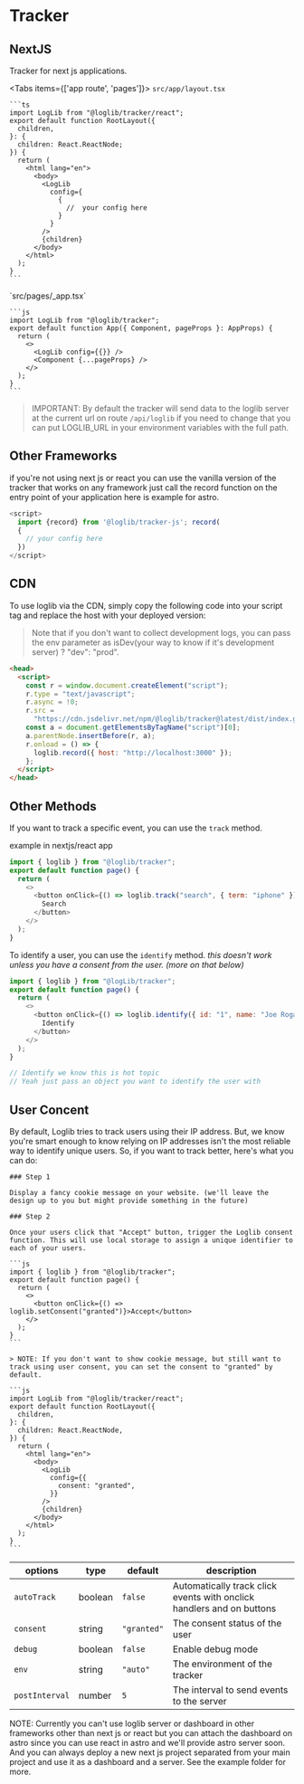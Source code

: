 
# Tracker

## NextJS

Tracker for next js applications.

<Tabs items={['app route', 'pages']}>
  <Tab>
    `src/app/layout.tsx`

    ```ts
    import LogLib from "@loglib/tracker/react";
    export default function RootLayout({
      children,
    }: {
      children: React.ReactNode;
    }) {
      return (
        <html lang="en">
          <body>
            <LogLib
              config={
                {
                  //  your config here
                }
              }
            />
            {children}
          </body>
        </html>
      );
    }
    ```

  </Tab>
  <Tab>
    `src/pages/_app.tsx`

    ```js
    import LogLib from "@loglib/tracker";
    export default function App({ Component, pageProps }: AppProps) {
      return (
        <>
          <LogLib config={{}} />
          <Component {...pageProps} />
        </>
      );
    }
    ```

  </Tab>
</Tabs>

> IMPORTANT: By default the tracker will send data to the loglib server at the current url on route `/api/loglib` if you need to change that you can put LOGLIB_URL in your environment variables with the full path.

## Other Frameworks

if you're not using next js or react you can use the vanilla version of the tracker that works on any framework just call the record function on the entry point of your application here is example for astro.

```js
<script>
  import {record} from '@loglib/tracker-js'; record(
  {
    // your config here
  })
</script>
```

## CDN

To use loglib via the CDN, simply copy the following code into your script tag and replace the host with your deployed version:

> Note that if you don't want to collect development logs, you can pass the env parameter as isDev(your way to know if it's development server) ? "dev": "prod".

```html
<head>
  <script>
    const r = window.document.createElement("script");
    r.type = "text/javascript";
    r.async = !0;
    r.src =
      "https://cdn.jsdelivr.net/npm/@loglib/tracker@latest/dist/index.global.js";
    const a = document.getElementsByTagName("script")[0];
    a.parentNode.insertBefore(r, a);
    r.onload = () => {
      loglib.record({ host: "http://localhost:3000" });
    };
  </script>
</head>
```

## Other Methods

If you want to track a specific event, you can use the `track` method.

example in nextjs/react app

```js
import { loglib } from "@loglib/tracker";
export default function page() {
  return (
    <>
      <button onClick={() => loglib.track("search", { term: "iphone" })}>
        Search
      </button>
    </>
  );
}
```

To identify a user, you can use the `identify` method.
_this doesn't work unless you have a consent from the user. (more on that below)_

```js
import { loglib } from "@logLib/tracker";
export default function page() {
  return (
    <>
      <button onClick={() => loglib.identify({ id: "1", name: "Joe Rogan" })}>
        Identify
      </button>
    </>
  );
}

// Identify we know this is hot topic
// Yeah just pass an object you want to identify the user with
```

## User Concent

By default, Loglib tries to track users using their IP address. But, we know you're smart enough to know relying on IP addresses isn't the most reliable way to identify unique users. So, if you want to track better, here's what you can do:

<Steps>

    ### Step 1

    Display a fancy cookie message on your website. (we'll leave the design up to you but might provide something in the future)

    ### Step 2

    Once your users click that "Accept" button, trigger the Loglib consent function. This will use local storage to assign a unique identifier to each of your users.

    ```js
    import { loglib } from "@loglib/tracker";
    export default function page() {
      return (
        <>
          <button onClick={() => loglib.setConsent("granted")}>Accept</button>
        </>
      );
    }
    ```

    > NOTE: If you don't want to show cookie message, but still want to track using user consent, you can set the consent to "granted" by default.

    ```js
    import LogLib from "@loglib/tracker/react";
    export default function RootLayout({
      children,
    }: {
      children: React.ReactNode,
    }) {
      return (
        <html lang="en">
          <body>
            <LogLib
              config={{
                consent: "granted",
              }}
            />
            {children}
          </body>
        </html>
      );
    }
    ```

</Steps>

| options        | type    | default     | description                                                           |
| -------------- | ------- | ----------- | --------------------------------------------------------------------- |
| `autoTrack`    | boolean | `false`     | Automatically track click events with onclick handlers and on buttons |
| `consent`      | string  | `"granted"` | The consent status of the user                                        |
| `debug`        | boolean | `false`     | Enable debug mode                                                     |
| `env`          | string  | `"auto"`    | The environment of the tracker                                        |
| `postInterval` | number  | `5`         | The interval to send events to the server                             |

<Callout>
  NOTE: Currently you can't use loglib server or dashboard in other frameworks
  other than next js or react but you can attach the dashboard on astro since
  you can use react in astro and we'll provide astro server soon. And you can
  always deploy a new next js project separated from your main project and use
  it as a dashboard and a server. See the example folder for more.
</Callout>
